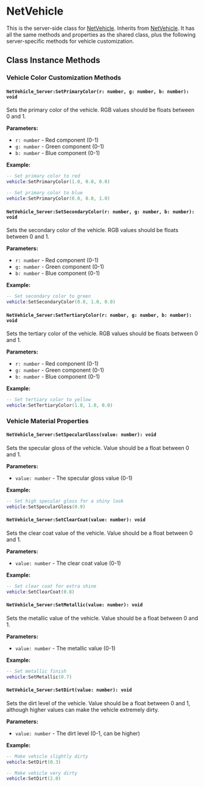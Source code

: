 # NetVehicle

This is the server-side class for [NetVehicle](/shared-api/netvehicle). Inherits from [NetVehicle](/shared-api/netvehicle). It has all the same methods and properties as the shared class, plus the following server-specific methods for vehicle customization.

## Class Instance Methods

### Vehicle Color Customization Methods

#### `NetVehicle_Server:SetPrimaryColor(r: number, g: number, b: number): void`

Sets the primary color of the vehicle. RGB values should be floats between 0 and 1.

**Parameters:**
- `r: number` - Red component (0-1)
- `g: number` - Green component (0-1)
- `b: number` - Blue component (0-1)

**Example:**
```lua
-- Set primary color to red
vehicle:SetPrimaryColor(1.0, 0.0, 0.0)

-- Set primary color to blue
vehicle:SetPrimaryColor(0.0, 0.0, 1.0)
```

#### `NetVehicle_Server:SetSecondaryColor(r: number, g: number, b: number): void`

Sets the secondary color of the vehicle. RGB values should be floats between 0 and 1.

**Parameters:**
- `r: number` - Red component (0-1)
- `g: number` - Green component (0-1)
- `b: number` - Blue component (0-1)

**Example:**
```lua
-- Set secondary color to green
vehicle:SetSecondaryColor(0.0, 1.0, 0.0)
```

#### `NetVehicle_Server:SetTertiaryColor(r: number, g: number, b: number): void`

Sets the tertiary color of the vehicle. RGB values should be floats between 0 and 1.

**Parameters:**
- `r: number` - Red component (0-1)
- `g: number` - Green component (0-1)
- `b: number` - Blue component (0-1)

**Example:**
```lua
-- Set tertiary color to yellow
vehicle:SetTertiaryColor(1.0, 1.0, 0.0)
```

### Vehicle Material Properties

#### `NetVehicle_Server:SetSpecularGloss(value: number): void`

Sets the specular gloss of the vehicle. Value should be a float between 0 and 1.

**Parameters:**
- `value: number` - The specular gloss value (0-1)

**Example:**
```lua
-- Set high specular gloss for a shiny look
vehicle:SetSpecularGloss(0.9)
```

#### `NetVehicle_Server:SetClearCoat(value: number): void`

Sets the clear coat value of the vehicle. Value should be a float between 0 and 1.

**Parameters:**
- `value: number` - The clear coat value (0-1)

**Example:**
```lua
-- Set clear coat for extra shine
vehicle:SetClearCoat(0.8)
```

#### `NetVehicle_Server:SetMetallic(value: number): void`

Sets the metallic value of the vehicle. Value should be a float between 0 and 1.

**Parameters:**
- `value: number` - The metallic value (0-1)

**Example:**
```lua
-- Set metallic finish
vehicle:SetMetallic(0.7)
```

#### `NetVehicle_Server:SetDirt(value: number): void`

Sets the dirt level of the vehicle. Value should be a float between 0 and 1, although higher values can make the vehicle extremely dirty.

**Parameters:**
- `value: number` - The dirt level (0-1, can be higher)

**Example:**
```lua
-- Make vehicle slightly dirty
vehicle:SetDirt(0.3)

-- Make vehicle very dirty
vehicle:SetDirt(2.0)
```
